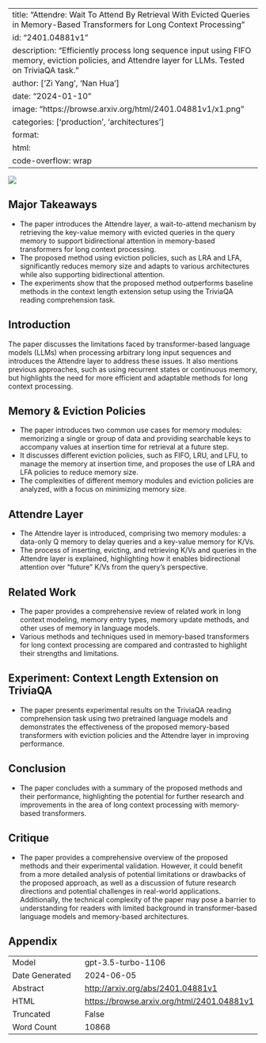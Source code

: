 
---
title: "Attendre: Wait To Attend By Retrieval With Evicted Queries in Memory-Based Transformers for Long Context Processing"
id: "2401.04881v1"
description: "Efficiently process long sequence input using FIFO memory, eviction policies, and Attendre layer for LLMs. Tested on TriviaQA task."
author: ['Zi Yang', 'Nan Hua']
date: "2024-01-10"
image: "https://browse.arxiv.org/html/2401.04881v1/x1.png"
categories: ['production', 'architectures']
format:
  html:
    code-overflow: wrap
---

![](https://browse.arxiv.org/html/2401.04881v1/x1.png)

## Major Takeaways

- The paper introduces the Attendre layer, a wait-to-attend mechanism by retrieving the key-value memory with evicted queries in the query memory to support bidirectional attention in memory-based transformers for long context processing.
- The proposed method using eviction policies, such as LRA and LFA, significantly reduces memory size and adapts to various architectures while also supporting bidirectional attention.
- The experiments show that the proposed method outperforms baseline methods in the context length extension setup using the TriviaQA reading comprehension task.

## Introduction

The paper discusses the limitations faced by transformer-based language models (LLMs) when processing arbitrary long input sequences and introduces the Attendre layer to address these issues. It also mentions previous approaches, such as using recurrent states or continuous memory, but highlights the need for more efficient and adaptable methods for long context processing.

## Memory & Eviction Policies

- The paper introduces two common use cases for memory modules: memorizing a single or group of data and providing searchable keys to accompany values at insertion time for retrieval at a future step.
- It discusses different eviction policies, such as FIFO, LRU, and LFU, to manage the memory at insertion time, and proposes the use of LRA and LFA policies to reduce memory size.
- The complexities of different memory modules and eviction policies are analyzed, with a focus on minimizing memory size.

## Attendre Layer

- The Attendre layer is introduced, comprising two memory modules: a data-only Q memory to delay queries and a key-value memory for K/Vs.
- The process of inserting, evicting, and retrieving K/Vs and queries in the Attendre layer is explained, highlighting how it enables bidirectional attention over "future" K/Vs from the query's perspective.

## Related Work

- The paper provides a comprehensive review of related work in long context modeling, memory entry types, memory update methods, and other uses of memory in language models.
- Various methods and techniques used in memory-based transformers for long context processing are compared and contrasted to highlight their strengths and limitations.

## Experiment: Context Length Extension on TriviaQA

- The paper presents experimental results on the TriviaQA reading comprehension task using two pretrained language models and demonstrates the effectiveness of the proposed memory-based transformers with eviction policies and the Attendre layer in improving performance.

## Conclusion

- The paper concludes with a summary of the proposed methods and their performance, highlighting the potential for further research and improvements in the area of long context processing with memory-based transformers.

## Critique

- The paper provides a comprehensive overview of the proposed methods and their experimental validation. However, it could benefit from a more detailed analysis of potential limitations or drawbacks of the proposed approach, as well as a discussion of future research directions and potential challenges in real-world applications. Additionally, the technical complexity of the paper may pose a barrier to understanding for readers with limited background in transformer-based language models and memory-based architectures.

## Appendix

|          |          |
|----------|----------|
| Model     | gpt-3.5-turbo-1106       |
| Date Generated     | 2024-06-05       |
| Abstract | [http://arxiv.org/abs/2401.04881v1](http://arxiv.org/abs/2401.04881v1)        |
| HTML     | [https://browse.arxiv.org/html/2401.04881v1](https://browse.arxiv.org/html/2401.04881v1)       |
| Truncated       | False       |
| Word Count       | 10868       |